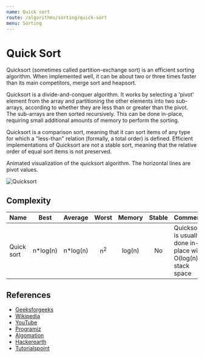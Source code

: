 ```yaml
---
name: Quick sort
route: /algorithms/sorting/quick-sort
menu: Sorting
---
```


# Quick Sort

Quicksort (sometimes called partition-exchange sort) is an efficient sorting
algorithm. When implemented well, it can be about two or three times faster than
its main competitors, merge sort and heapsort.

Quicksort is a divide-and-conquer algorithm. It works by selecting a 'pivot'
element from the array and partitioning the other elements into two sub-arrays,
according to whether they are less than or greater than the pivot. The
sub-arrays are then sorted recursively. This can be done in-place, requiring
small additional amounts of memory to perform the sorting.

Quicksort is a comparison sort, meaning that it can sort items of any type for
which a "less-than" relation (formally, a total order) is defined. Efficient
implementations of Quicksort are not a stable sort, meaning that the relative
order of equal sort items is not preserved.

Animated visualization of the quicksort algorithm. The horizontal lines are
pivot values.

![Quicksort](https://upload.wikimedia.org/wikipedia/commons/6/6a/Sorting_quicksort_anim.gif)

## Complexity

| Name       |   Best    |  Average  |     Worst     | Memory | Stable | Comments                                                      |
| ---------- | :-------: | :-------: | :-----------: | :----: | :----: | :------------------------------------------------------------ |
| Quick sort | n\*log(n) | n\*log(n) | n<sup>2</sup> | log(n) |   No   | Quicksort is usually done in-place with O(log(n)) stack space |

## References

- [Geeksforgeeks](https://www.geeksforgeeks.org/quick-sort/)
- [Wikipedia](https://en.wikipedia.org/wiki/Quicksort)
- [YouTube](https://www.youtube.com/watch?v=SLauY6PpjW4)
- [Programiz](https://www.programiz.com/dsa/quick-sort)
- [Algomation](http://www.algomation.com/player?algorithm=58bb2ef75b2b830400b05118)
- [Hackerearth](https://www.hackerearth.com/practice/algorithms/sorting/quick-sort/tutorial/)
- [Tutorialspoint](https://www.tutorialspoint.com/data_structures_algorithms/quick_sort_algorithm.htm)
